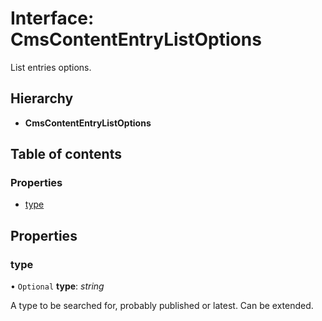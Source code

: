 # Interface: CmsContentEntryListOptions

List entries options.

## Hierarchy

* **CmsContentEntryListOptions**

## Table of contents

### Properties

- [type](cmscontententrylistoptions.mdx#type)

## Properties

### type

• `Optional` **type**: *string*

A type to be searched for, probably published or latest. Can be extended.
